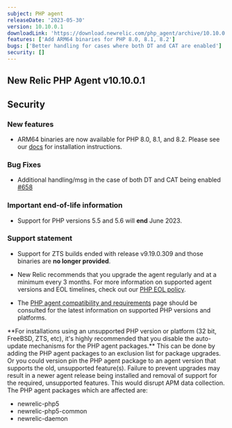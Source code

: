 ```yaml
---
subject: PHP agent
releaseDate: '2023-05-30'
version: 10.10.0.1
downloadLink: 'https://download.newrelic.com/php_agent/archive/10.10.0.1'
features: ['Add ARM64 binaries for PHP 8.0, 8.1, 8.2']
bugs: ['Better handling for cases where both DT and CAT are enabled']
security: []
---
```


## New Relic PHP Agent v10.10.0.1

## Security

### New features

* ARM64 binaries are now available for PHP 8.0, 8.1, and 8.2.  Please see our [docs](https://docs.newrelic.com/docs/apm/agents/php-agent/installation/php-agent-installation-overview/#install-tar) for installation instructions.

### Bug Fixes

* Additional handling/msg in the case of both DT and CAT being enabled [#658](https://github.com/newrelic/newrelic-php-agent/issues/658)

### Important end-of-life information

* Support for PHP versions 5.5 and 5.6 will **end** June 2023.

### Support statement

* Support for ZTS builds ended with release v9.19.0.309 and those binaries are **no longer provided**.

* New Relic recommends that you upgrade the agent regularly and at a minimum every 3 months. For more information on supported agent versions and EOL timelines, check out our [PHP EOL policy](https://docs.newrelic.com/docs/apm/agents/php-agent/getting-started/php-agent-eol-policy/).

* The [PHP agent compatibility and requirements](https://docs.newrelic.com/docs/apm/agents/php-agent/getting-started/php-agent-compatibility-requirements/) page should be consulted for the latest information on supported PHP versions and platforms.

<Callout variant="important">
  **For installations using an unsupported PHP version or platform (32 bit, FreeBSD, ZTS, etc), it's highly recommended that you disable the auto-update mechanisms for the PHP agent packages.** This can be done by adding the PHP agent packages to an exclusion list for package upgrades. Or you could version pin the PHP agent package to an agent version that supports the old, unsupported feature(s). Failure to prevent upgrades may result in a newer agent release being installed and removal of support for the required, unsupported features. This would disrupt APM data collection.
  The PHP agent packages which are affected are:

  * newrelic-php5
  * newrelic-php5-common
  * newrelic-daemon
</Callout>
